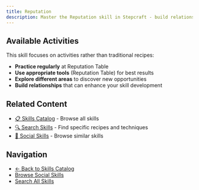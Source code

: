 ```yaml
---
title: Reputation
description: Master the Reputation skill in Stepcraft - build relationships with npcs and factions throughout the world
---
```


## Available Activities

This skill focuses on activities rather than traditional recipes:

- **Practice regularly** at Reputation Table
- **Use appropriate tools** (Reputation Table) for best results
- **Explore different areas** to discover new opportunities
- **Build relationships** that can enhance your skill development

## Related Content

- [📋 Skills Catalog](/docs/skills) - Browse all skills
- [🔍 Search Skills](/search) - Find specific recipes and techniques
- [📝 Social Skills](/docs/skills#social) - Browse similar skills

## Navigation

- [← Back to Skills Catalog](/docs/skills)
- [Browse Social Skills](/docs/skills#social)
- [Search All Skills](/search)
